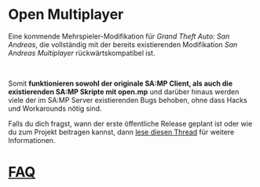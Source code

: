 # Open Multiplayer

Eine kommende Mehrspieler-Modifikation für _Grand Theft Auto: San Andreas_, die vollständig mit der bereits existierenden Modifikation _San Andreas Multiplayer_ rückwärtskompatibel ist.

<br />

Somit **funktionieren sowohl der originale SA:MP Client, als auch die existierenden SA:MP Skripte mit open.mp** und darüber hinaus werden viele der im SA:MP Server existierenden Bugs behoben, ohne dass Hacks und Workarounds nötig sind.

Falls du dich fragst, wann der erste öffentliche Release geplant ist oder wie du zum Projekt beitragen kannst, dann [lese diesen Thread](https://www.burgershot.gg/showthread.php?tid=99) für weitere Informationen.

# [FAQ](/faq?lang=de)
